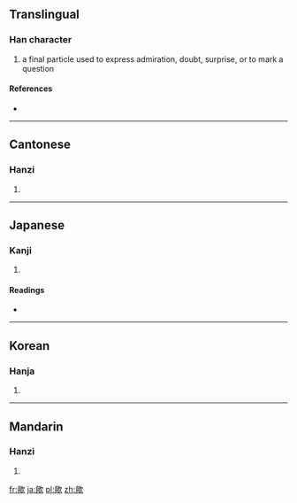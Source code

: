 {{also|欤}}
==Translingual==

===Han character===
{{Han char|rn=76|rad=欠|as=14|sn=18|four=7788<sub>2</sub>|canj=竹金弓人 (HCNO)}}

# a final particle used to express admiration, doubt, surprise, or to mark a question

====References====
* {{Han ref|kx=0573.010|dkj=16226|hdz=32152.100|uh=6B5F|ud=27487|bh=C26A|bd=49770}}

----

==Cantonese==

===Hanzi===
{{yue-hanzi|jyut=|y=yu4|sim=欤}}

# {{defn|lang=yue|sort=欠14}}

----

==Japanese==

===Kanji===
{{ja-kanji|grade=|rs=欠14}}

# {{defn|lang=ja|sort=欠14}}

====Readings====
* {{ja-readings|on=[[よ]] (yo)|kun=[[か]] (ka), [[や]] (ya)}}

----

==Korean==

===Hanja===
{{ko-hanja|hangeul=여|eumhun=|rv=yeo|mr=yŏ|y=ye}}

# {{defn|lang=ko|sort=欠14}}

----

==Mandarin==

===Hanzi===
{{cmn-hanzi|sim=欤|pin=[[yú]] ([[yu2]])|wg=yü<sup>2</sup>}}

# {{defn|lang=cmn|sort=欠14}}

[[fr:歟]]
[[ja:歟]]
[[pl:歟]]
[[zh:歟]]